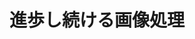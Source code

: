 ﻿---
title: "進歩し続ける画像処理"
category: "工学"
vol: "67"
interviewee: "奥富・田中"
url: ""
tags: []
pdf: "67-2-okutomi-tanaka.pdf"
facephoto: ""
career: ""
preface: "現代の先進技術の一つとして、デジタル画像に 関する研究が盛んに行われており、テレビやデジ タルカメラなどの映像機器の性能は著しく向上し ている。また、カメラを用いて取得できる画像情 報は、人間の視覚情報と同様に大きな情報量を持 つため、さまざまな方法で活用されている。 奥富・田中研究室はそのような技術の研究の一 端を担っている。この記事では画像の品質を向上 させるため、また、画像情報を用いて自動車の運 転支援をするため、奥富・田中研究室が行ってい る研究について紹介する。"
---
